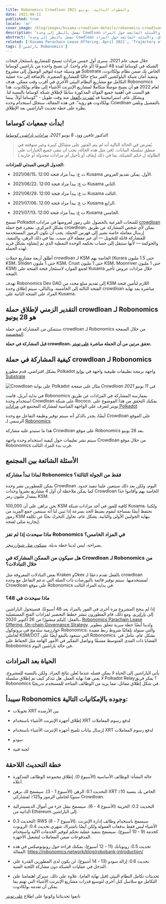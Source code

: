 ```yaml
---
title: Robonomics Crowdloan والخطوات التالية، يونيو 2021
date: 2021-06-11
published: true
locale: 'ar'
cover_image: /blog/images/kusama-crowdloan-details/robonomics-crowdloan-on-kusama.jpg
description: "تفضل بالنظر إلى وحدة Cowdloan بالتفاصيل، وخطة تحديث الباراشين بعد الإطلاق، والأسئلة الشائعة حول المزاد"
abstract: "تفضل بالنظر إلى وحدة Cowdloan بالتفاصيل، وخطة تحديث الباراشين بعد الإطلاق، والأسئلة الشائعة حول المزاد"
related: ['Kusama Parachain Lease Offering, April 2021', 'Trajectory of Robonomics Development 2021, Part 1', 'Robobank. Accept any Polkadot token in automation services', 'The ultimate guide to Robonomics, RWS and Robonomics parachain on Polkadot']
tags: ['باراشين Robonomics']
---
```


خلال صيف عام 2021، سنرى أول خمس مزادات تسمح للمشاريع باستئجار فتحات الشبكة في كوساما لمدة 48 أسبوعًا (أو عام واحد). أن تصبح واحدة من باراشين كوساما هو وسيلة جيدة لتوفير الوصول إلى مشروع Substrate الخاص بك ضمن نظام بولكادوت، وتنفيذ أمان شبكة البلوكشين الغير متاح حاليًا للمشاريع الصغيرة، بالإضافة إلى بدء عملية التكامل مع مشاريع النظام البيئي الأخرى في أقرب وقت ممكن. هدف Robonomics لعام 2022 هو أن يصبح موصلًا متكاملًا لمشاريع الإنترنت الأشياء إلى نظام بولكادوت. هذا هو السبب في أهمية جميع الفوائد المذكورة سابقًا لإطلاق شبكة كوساما بالنسبة لنا. وبشكل عام، استراتيجيتنا قد [نُشرت بالفعل](/blog/robonomics-parachain-lease-offering/) منذ وقت طويل - "كوساما أولاً، بينما بولكادوت هو رؤية". في هذه المقالة، سنحلل استخدام وحدة Cowdloan بالتفصيل ونلقي نظرة على خطة تحديث الباراشين بعد الإطلاق.

## بدأت جمعيات كوساما!

*الدكتور غافين وود، 8 يونيو 2021، [مزادات باراشين كوساما](https://polkadot.network/kusama-parachain-auctions/):*

> يُفترض في الحالة التالية أنه لم يتم العثور على مشاكل كبيرة وغير متوقعة في منطق سلسلة البيانات. (في مثل هذه الحالة، يجب أن تبقى جميع الخيارات على الطاولة ل.حكم الشبكة، بما في ذلك إيقاف أو تأجيل أي مزادات مجدولة أو جارية.)

**الجدول الزمني المبدئي للمزادات:**

- 2021/06/15، 12:00 ت ع: يبدأ مزاد فتحة Kusama الأول. يمكن تقديم العروض.

- 2021/06/22، 12:00 ت ع: يبدأ مزاد فتحة Kusama الثاني.

- 2021/06/29، 12:00 ت ع: يبدأ مزاد فتحة Kusama الثالث.

- 2021/07/06، 12:00 ت ع: يبدأ مزاد فتحة Kusama الرابع.

- 2021/07/13، 12:00 ت ع: يبدأ مزاد فتحة Kusama الخامس.

تسمح Polkadot للفتحات الفرعية بالحصول على رموز لعروضها في مزادات [crowdloan](https://wiki.polkadot.network/docs/en/learn-crowdloans) بشكل لامركزي. بمجرد فتح حملة crowdloan، يمكن لأي شخص المشاركة عن طريق إرسال معاملة خاصة تشير إلى فهرس الحملة. يجب أن تكون الرموز المستخدمة للمشاركة قابلة للتحويل — أي غير مقفلة لأي سبب، بما في ذلك الرهن، والتنفيذ، والحوكمة — لأنها ستنقل إلى حساب تحكمه الوحدة النمطية الذي تم إنشاؤه بشكل فريد لهذه الحملة.

أطلق أربعة مشاريع حملات crowdloan لـ KSM الخاصة بهم (Kurara حتى 1.5 مليون KSM، Shiden حتى 1 مليون KSM، Crust حتى 1 مليون KSM، Moonriver حتى 1 مليون KSM) لجمع الموارد لاستئجار فتحة الفتحة على Kusama خلال مزادات عروض تأجير الفتحة.

تهدف Robonomics Dev DAO إلى تقديم مبلغ محدد من KSM اللازم لتأمين فتحة الفتحة الثالثة إلى الخامسة. وبالتالي، سيتم إطلاق وحدة crowdloan مباشرة بعد نهاية المزاد على الفتحة الثانية على Kusama.

## التقدير الزمني لإطلاق حملة crowdloan لـ Robonomics هو 28 يونيو

ستتمكن من المشاركة في حملة crowdloan لـ Robonomics من خلال الصفحة [المخصصة](/kusama-slot).

**قبل المشاركة في حملة crowdloan، تحقق مرتين من أن الحملة مباشرة [على تويتر](https://twitter.com/AIRA_Robonomics).**

## كيفية المشاركة في حملة crowdloan لـ Robonomics

بشكل افتراضي، قدم مطورو Polkadot واجهة برمجة تطبيقات طبيعية واجهة في [بوابة Substrate](https://polkadot.js.org/apps/#/parachains/crowdloan)

![Crowdloan على بوابة Polkadot](/blog/images/kusama-crowdloan-details/crowdloan-on-polkadot-portal.png)
*مثال على صفحة Crowdloan في 11 يونيو 2021*

في بداية أبريل، قامت Robonomics بممارسة المشاركة في المزادات عن طريق استخدام وحدة Crowdloan على شبكة Rococo. يمكنك التحقق من هذا الموضوع على تويتر لتعرف على الواجهة القياسية لمشاركة المجتمع في [مزادات Polkadot](https://twitter.com/AIRA_Robonomics/status/1377653645827833860)

أيضًا، يجدر بالذكر أنه سيتم توفير وظيفة التفاعل مع وحدة Crowdloan على الموقع الرسمي لـ [Robonomics](/kusama-slot).

هذا ما ستبدو عليه مشاركة Crowdloan على موقع Robonomics بعد 28 يونيو.

سيتم نشر تعليمات حول كيفية استخدام وحدة واجهة Crowdloan من خلال موقع Robonomics قرب بدء المزاد الثالث.

## الأسئلة الشائعة بين المجتمع

<TextCard back="transparent">

### لماذا تبدأ مشاركة Robonomics فقط من الجولة الثالثة؟

يمكن للمطورين نشر وحدة Crowdloan اليوم، ولكن بعد ذلك سيتعين علينا تنفيذ حدود. كما يمكن ملاحظة أن أول 4 مشاريع نشروا وحدات Crowdloan الخاصة بهم وأقاموا حدًا بمقدار مليون رمز KSM.

نحن نراهن على أن 100,000 KSM كافية للفوز في أحد مزادات شبكة Kusama، ولكننا نحتفظ أيضًا بمساحة لنقوم بضبط الحد بسرعة إذا تبين لنا أنه سيتعين جمع المزيد من رموز KSM بنهاية الجولتين الأولى والثانية. بشكل عام، نحاول التحرك بحثًا عن تكلفة إيجارية مثلى لفتحة.

</TextCard>

<TextCard back="transparent">

### ماذا سيحدث إذا لم تفز Robonomics في المزاد الخامس؟

بصراحة، ليس لدينا خطة بديلة. [سنكون مثل شوارزنيجر](https://youtu.be/Ri-M_Vo3w5A).

</TextCard>

<TextCard back="transparent">

### هل سيكون من الممكن المشاركة في Crowdloan لـ Robonomics من خلال التبادلات؟

بعض التبادلات المعروفة مثل Kraken وOkex بالفعل تقدم دعمًا لـ crowdloan لمستخدميها. سيتم توفير قائمة بالبورصات ذات الصلة التي تدعم التفاعل مع وحدة Crowdloan على موقع Robonomics في بداية المزاد الثالث.

</TextCard>

<TextCard back="transparent">

### ماذا سيحدث في 48؟

إذا لم ينجح المشروع مرة أخرى في الفوز بالمزاد بعد 48 أسبوعًا، فسيتحول الباراشين إلى [باراثريد](https://wiki.polkadot.network/docs/en/learn-parathreads#docsNav). ومع ذلك، قام المطورون بنشر خطط التحضير لمزادات الفتح المستقبلية بالفعل: إليكم منشورًا من 26 أكتوبر 2020، [Robonomics Parachain Lease Offering, On-chain Governance Strategy](/blog/robonomics-parachain-lease-offering/). ولدينا أيضًا خطة سرية تتعلق بتطوير خوارزمية ستُدمج في بروتوكول Robonomics، والتي ستولد تلقائيًا شروط ربط مفيدة لحاملي KSM/DOT التي ستعود بالنفع أيضًا على Robonomics. بشكل عام، نتأمل في القضايا ذات المدى المتوسط ​​مسبقًا ونواصل التفكير في الأمور الهامة مثل الحفاظ على Robobomics في حالة باراشين اليوم.

</TextCard>

## الحياة بعد المزادات

يأتي الباراشين إلى الحياة لا يمكن فصله عندما تُعلن نتائج المزاد. ولكن بالنسبة للمشروع، لا يعني هذا نهاية العمل. هل تتذكر كيف تم إطلاق سلسلة Polkadot Relay؟ يفكر فريق Robonomics في شكل إطلاق مماثل، مما يزيد من الوظائف المتاحة للمستخدم تدريجيًا.

## سيبدأ Robonomics وجوده بالإمكانيات التالية:

- تحويلات XRT بين الأرصدة

- إطلاق أجهزة الإنترنت الأشياء باستخدام XRT لدفع رسوم المعاملات

- إرسال بيانات تلميح أجهزة الإنترنت الأشياء باستخدام XRT لدفع رسوم المعاملات

- سودو

- لجنة فنية

## خطة التحديث اللاحقة

- حالة النشأة: الوظائف الأساسية (الأسبوع 0). إطلاق مجموعة الوظائف المذكورة أعلاه.

- التحديث 0.1: الرهن (الأسبوع 1 - 3). سيسمح لك برهن XRT الخاص بك بنسبة 10٪ سنويًا لحاملي الرموز و125٪ لمشاركي Crowdloan.

- التحديث 0.2: الخزينة (الأسبوع 4 - 6). سيسمح بنقل جزء من أموال الديسينترالية الذاتية من Ethereum إلى الباراشين.

- التحديث 0.3: RWS (الأسبوع 7 - 8). سيسمح باستخدام وظائف إدارة الإنترنت الأشياء ليس فقط بدفعات العمولة ولكن أيضًا باشتراك شهري.تحديث 0.4: الروبوت كخدمة (9 - 10 أسبوع). سيسمح بتنفيذ عملية تحكم لتوفير الخدمات الآلية واستخدام المدفوعات ضمن المعاملات لتشغيل الأجهزة.

- تحديث 0.5: روبوبانك (11 - 12 أسبوع). يمكنك قراءة حول روبونوميكس في هذه المقالة:
https://robonomics.network/blog/robobank-introduction/

- تحديث 0.6: إزالة سودو (13 - 14 أسبوع). لن يكون لدى المطورين القدرة على التدخل في عمليات الشبكة دون مشاركة اللجنة الفنية.

- تحديثات تكامل النظام البيئي (قبل نهاية العام). علاوة على ذلك، سنركز اهتمامنا على التكامل مع سلاسل كتل أخرى لتوسيع قدرات مشاريع الإنترنت الأشياء التي تهتم بما يمكن أن تقدمه بولكادوت.

تابعوا تحديثاتنا وكونوا على اطلاع [على تويتر](https://twitter.com/AIRA_Robonomics)